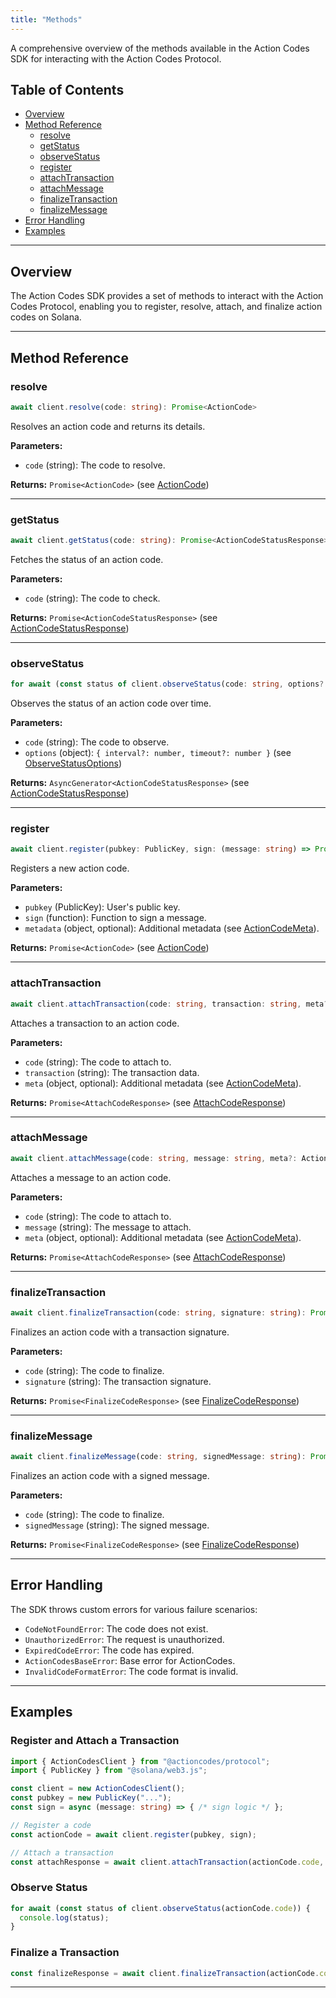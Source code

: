 ```yaml
---
title: "Methods"
---
```


A comprehensive overview of the methods available in the Action Codes SDK for interacting with the Action Codes Protocol.

## Table of Contents

- [Overview](#overview)
- [Method Reference](#method-reference)
  - [resolve](#resolve)
  - [getStatus](#getstatus)
  - [observeStatus](#observestatus)
  - [register](#register)
  - [attachTransaction](#attachtransaction)
  - [attachMessage](#attachmessage)
  - [finalizeTransaction](#finalizetransaction)
  - [finalizeMessage](#finalizemessage)
- [Error Handling](#error-handling)
- [Examples](#examples)

---

## Overview

The Action Codes SDK provides a set of methods to interact with the Action Codes Protocol, enabling you to register, resolve, attach, and finalize action codes on Solana.

---

## Method Reference

### resolve

```ts
await client.resolve(code: string): Promise<ActionCode>
```
Resolves an action code and returns its details.

**Parameters:**
- `code` (string): The code to resolve.

**Returns:** `Promise<ActionCode>` (see [ActionCode](/protocol/components/actioncode))

---

### getStatus

```ts
await client.getStatus(code: string): Promise<ActionCodeStatusResponse>
```
Fetches the status of an action code.

**Parameters:**
- `code` (string): The code to check.

**Returns:** `Promise<ActionCodeStatusResponse>` (see [ActionCodeStatusResponse](/protocol/components/actioncode))

---

### observeStatus

```ts
for await (const status of client.observeStatus(code: string, options?: ObserveStatusOptions)) { ... }
```
Observes the status of an action code over time.

**Parameters:**
- `code` (string): The code to observe.
- `options` (object): `{ interval?: number, timeout?: number }` (see [ObserveStatusOptions](/protocol/components/actioncode))

**Returns:** `AsyncGenerator<ActionCodeStatusResponse>` (see [ActionCodeStatusResponse](/protocol/components/actioncode))

---

### register

```ts
await client.register(pubkey: PublicKey, sign: (message: string) => Promise<string>, metadata?: ActionCodeMeta): Promise<ActionCode>
```
Registers a new action code.

**Parameters:**
- `pubkey` (PublicKey): User's public key.
- `sign` (function): Function to sign a message.
- `metadata` (object, optional): Additional metadata (see [ActionCodeMeta](/protocol/components/actioncode)).

**Returns:** `Promise<ActionCode>` (see [ActionCode](/protocol/components/actioncode))

---

### attachTransaction

```ts
await client.attachTransaction(code: string, transaction: string, meta?: ActionCodeMeta): Promise<AttachCodeResponse>
```
Attaches a transaction to an action code.

**Parameters:**
- `code` (string): The code to attach to.
- `transaction` (string): The transaction data.
- `meta` (object, optional): Additional metadata (see [ActionCodeMeta](/protocol/components/actioncode)).

**Returns:** `Promise<AttachCodeResponse>` (see [AttachCodeResponse](/protocol/components/actioncode))

---

### attachMessage

```ts
await client.attachMessage(code: string, message: string, meta?: ActionCodeMeta): Promise<AttachCodeResponse>
```
Attaches a message to an action code.

**Parameters:**
- `code` (string): The code to attach to.
- `message` (string): The message to attach.
- `meta` (object, optional): Additional metadata (see [ActionCodeMeta](/protocol/components/actioncode)).

**Returns:** `Promise<AttachCodeResponse>` (see [AttachCodeResponse](/protocol/components/actioncode))

---

### finalizeTransaction

```ts
await client.finalizeTransaction(code: string, signature: string): Promise<FinalizeCodeResponse>
```
Finalizes an action code with a transaction signature.

**Parameters:**
- `code` (string): The code to finalize.
- `signature` (string): The transaction signature.

**Returns:** `Promise<FinalizeCodeResponse>` (see [FinalizeCodeResponse](/protocol/components/actioncode))

---

### finalizeMessage

```ts
await client.finalizeMessage(code: string, signedMessage: string): Promise<FinalizeCodeResponse>
```
Finalizes an action code with a signed message.

**Parameters:**
- `code` (string): The code to finalize.
- `signedMessage` (string): The signed message.

**Returns:** `Promise<FinalizeCodeResponse>` (see [FinalizeCodeResponse](/protocol/components/actioncode))

---

## Error Handling

The SDK throws custom errors for various failure scenarios:

- `CodeNotFoundError`: The code does not exist.
- `UnauthorizedError`: The request is unauthorized.
- `ExpiredCodeError`: The code has expired.
- `ActionCodesBaseError`: Base error for ActionCodes.
- `InvalidCodeFormatError`: The code format is invalid.

---

## Examples

### Register and Attach a Transaction

```ts
import { ActionCodesClient } from "@actioncodes/protocol";
import { PublicKey } from "@solana/web3.js";

const client = new ActionCodesClient();
const pubkey = new PublicKey("...");
const sign = async (message: string) => { /* sign logic */ };

// Register a code
const actionCode = await client.register(pubkey, sign);

// Attach a transaction
const attachResponse = await client.attachTransaction(actionCode.code, "<transaction>");
```

### Observe Status

```ts
for await (const status of client.observeStatus(actionCode.code)) {
  console.log(status);
}
```

### Finalize a Transaction

```ts
const finalizeResponse = await client.finalizeTransaction(actionCode.code, "<signature>");
```

---

